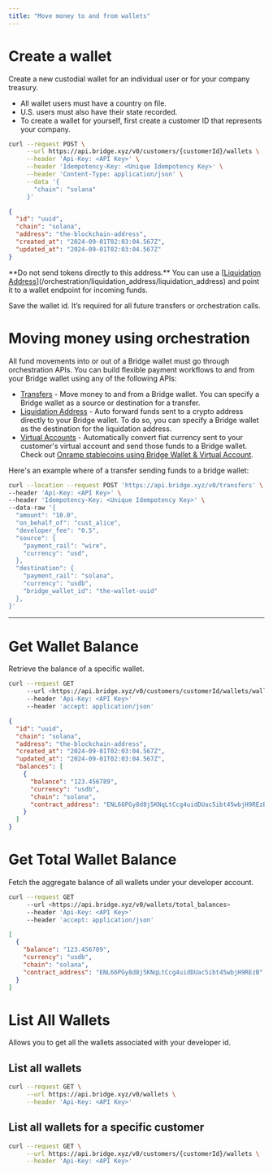 ```yaml
---
title: "Move money to and from wallets"
---
```


# **Create a wallet**

Create a new custodial wallet for an individual user or for your company treasury.

- All wallet users must have a country on file.
- U.S. users must also have their state recorded.
- To create a wallet for yourself, first create a customer ID that represents your company.

```bash Request
curl --request POST \
     --url https://api.bridge.xyz/v0/customers/{customerId}/wallets \
     --header 'Api-Key: <API Key>' \
     --header 'Idempotency-Key: <Unique Idempotency Key>' \
     --header 'Content-Type: application/json' \
     --data '{
       "chain": "solana"
     }'
```

```json Response
{
  "id": "uuid",
  "chain": "solana",
  "address": "the-blockchain-address",
  "created_at": "2024-09-01T02:03:04.567Z",
  "updated_at": "2024-09-01T02:03:04.567Z"
}
```

<Warning>
  **Do not send tokens directly to this address.** You can use a [<u>Liquidation Address</u>](/orchestration/liquidation_address/liquidation_address) and point it to a wallet endpoint for incoming funds.
</Warning>

Save the wallet id. It’s required for all future transfers or orchestration calls.

# **Moving money using orchestration**

All fund movements into or out of a Bridge wallet must go through orchestration APIs. You can build flexible payment workflows to and from your Bridge wallet using any of the following APIs:

- [<u>Transfers</u>](https://apidocs.bridge.xyz/reference/transfers) - Move money to and from a Bridge wallet. You can specify a Bridge wallet as a source or destination for a transfer.
- [<u>Liquidation Address</u>](https://apidocs.bridge.xyz/docs/liquidation-address) - Auto forward funds sent to a crypto address directly to your Bridge wallet. To do so, you can specify a Bridge wallet as the destination for the liquidation address.
- [<u>Virtual Accounts</u>](https://apidocs.bridge.xyz/reference/virtual-accounts-1) - Automatically convert fiat currency sent to your customer's virtual account and send those funds to a Bridge wallet. Check out [<u>Onramp stablecoins using Bridge Wallet & Virtual Account</u>](https://apidocs.bridge.xyz/docs/onramp-to-a-bridge-wallet-from-a-virtual-account).

Here's an example where of a transfer sending funds to a bridge wallet:

```bash Request expandable
curl --location --request POST 'https://api.bridge.xyz/v0/transfers' \
--header 'Api-Key: <API Key>' \
--header 'Idempotency-Key: <Unique Idempotency Key>' \
--data-raw '{
  "amount": "10.0",
  "on_behalf_of": "cust_alice",
  "developer_fee": "0.5",
  "source": {
    "payment_rail": "wire",
    "currency": "usd",
  },
  "destination": {
    "payment_rail": "solana",
    "currency": "usdb",
    "bridge_wallet_id": "the-wallet-uuid"
  },
}'
```

---

# **Get Wallet Balance**

Retrieve the balance of a specific wallet.

```bash Request expandable
curl --request GET  
     --url <https://api.bridge.xyz/v0/customers/customerId/wallets/walletId>  
     --header 'Api-Key: <API Key>'  
     --header 'accept: application/json'
```

```json Response
{  
  "id": "uuid",  
  "chain": "solana",  
  "address": "the-blockchain-address",  
  "created_at": "2024-09-01T02:03:04.567Z",  
  "updated_at": "2024-09-01T02:03:04.567Z",  
  "balances": [  
    {
      "balance": "123.456789",
      "currency": "usdb",  
      "chain": "solana",
      "contract_address": "ENL66PGy8d8j5KNqLtCcg4uidDUac5ibt45wbjH9REzB",  
    }  
  ]  
}
```

# **Get Total Wallet Balance**

Fetch the aggregate balance of all wallets under your developer account.

```bash Request
curl --request GET  
     --url <https://api.bridge.xyz/v0/wallets/total_balances>  
     --header 'Api-Key: <API Key>'  
     --header 'accept: application/json'
```

```json Response
[  
  {  
    "balance": "123.456789",
    "currency": "usdb",  
    "chain": "solana",
    "contract_address": "ENL66PGy8d8j5KNqLtCcg4uidDUac5ibt45wbjH9REzB"
  }  
]
```

# **List All Wallets**

Allows you to get all the wallets associated with your developer id.

## **List all** **wallets**

```bash
curl --request GET \
     --url https://api.bridge.xyz/v0/wallets \
     --header 'Api-Key: <API Key>'
```

## **List all wallets for a specific customer**

```bash
curl --request GET \
     --url https://api.bridge.xyz/v0/customers/{customerId}/wallets \
     --header 'Api-Key: <API Key>'
```